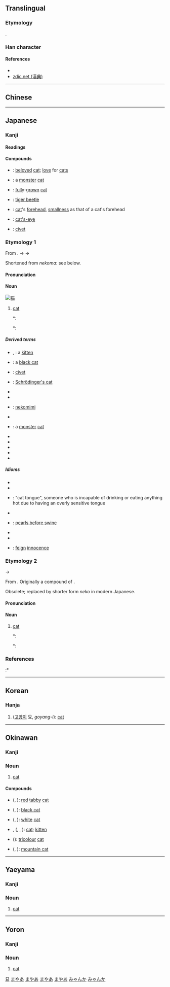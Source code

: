 {{character info/new}}
{{also|貓}}
==Translingual==
{{stroke order|strokes=11}}

===Etymology===
{{Han simp|f=豸|t=犭}}.

===Han character===
{{Han char|rn=94|rad=犬|as=08|sn=11|canj=KHTW|four=44260|ids=⿰犭苗}}

====References====
* {{Han ref|kx=0714.270|dkj=20535|dj=1127.010|hdz=21352.010|uh=732B|ud=29483}}
* [http://www.zdic.net/z/1e/js/732B.htm zdic.net (漢典)]

----

==Chinese==
{{zh-see|貓}}

----

==Japanese==

===Kanji===
{{ja-kanji|grade=c|rs=犬08|style=s|kyu=貓}}

====Readings====
{{ja-readings
|goon=みょう<めう
|kanon=びょう<べう,ぼう<ばう
|kun=ねこ-
}}

====Compounds====
{{der-top|Compounds}}
* {{ja-r|愛猫|あいびょう}}: [[beloved]] [[cat]]; [[love]] for [[cats]]
* {{ja-r|怪猫|かいびょう}}: a [[monster]] [[cat]]
* {{ja-r|成猫|せいびょう}}: [[fully]]-[[grown]] [[cat]]
* {{ja-r|斑猫|はんみょう}}: [[tiger beetle]]
* {{ja-r|猫額|びょうがく}}: [[cat]]'s [[forehead]], [[smallness]] as that of a cat's forehead
* {{ja-r|猫睛石|びょうせいせき}}: [[cat's-eye]]
* {{ja-r|霊猫|れいびょう}}: [[civet]]
{{der-bottom}}

===Etymology 1===
{{ja-kanjitab|ねこ|yomi=k}}
From {{etyl|ojp|ja|sort=ねこ}}. {{IPAchar|/*ni<sub>1</sub>a-ko<sub>1</sub>ma/}} → {{IPAchar|/ne<sub>1</sub>ko<sub>1</sub>ma/}} → {{IPAchar|/neko/}}

Shortened from ''nekoma'': see below.

====Pronunciation====
{{ja-pron|yomi=k|ねこ|acc=1|acc_ref=DJR,NHK}}

====Noun====
[[Image:Cat03.jpg|thumb|猫]]
{{ja-noun|kyu=貓|count=匹|ねこ|ネコ}}

# [[cat]]
#*: {{RQ:Wamyō Ruijushō|7|56}}
#*: {{lang|ja|猫: 野王案、猫、音苗、禰古麻、下總本有和名二字興河海抄引此合、本草和名同訓、或省云'''禰古'''、新撰字鏡、狸、'''禰古'''、按狸一名猫、見本草和名、似虎而小、熊捕鼠為糧}}

=====Derived terms=====
{{der-top}}
* {{ja-r|子猫|こねこ}}, {{ja-r|仔猫|こねこ}}: a [[kitten]]
* {{ja-r|黒猫|くろねこ}}: a [[black cat]]
* {{ja-r|麝香猫|じゃこうねこ}}: [[civet]]
* {{ja-r|シュレーディンガーの猫|^シュレーディンガー の ねこ}}: [[Schrödinger's cat]]
* {{ja-r|猫手|ねこて}}
* {{ja-r|猫間|ねこま}}
* {{ja-r|猫耳|ねこみみ}}: [[nekomimi]]
* {{ja-r|唐猫|からねこ}}
* {{ja-r|化け猫|ばけねこ}}: a [[monster]] [[cat]]
* {{ja-r|招き猫|まねきねこ}}
* {{ja-r|虎猫|とらねこ}}
* {{ja-r|どら猫|どらねこ}}
* {{ja-r|山猫|やまねこ}}
* {{ja-r|猫可愛がり|ねこかわいがり}}
{{der-bottom}}

=====Idioms=====
{{der-top|Idioms}}
{{attention|ja|These idioms need glosses.}}
* {{ja-r|猫も杓子も|ねこ も しゃくし も}}
* {{ja-r|猫の手も借りたい|ねこ の て も かりたい}}
* {{ja-r|猫舌|ねこじた}}: "cat tongue", someone who is incapable of drinking or eating anything hot due to having an overly sensitive tongue
* {{ja-r|猫に鰹節|ねこ に かつおぶし}}
* {{ja-r|猫に小判|ねこ に こはん}}: [[pearls before swine]]
* {{ja-r|猫の額|ねこ の ひたい}}
* {{ja-r|借りてきた猫|かりて きた ねこ}}
* {{ja-r|猫を被る|ねこ を かぶる}}: [[feign]] [[innocence]]
{{der-bottom}}

===Etymology 2===
{{ja-kanjitab|ねこま|yomi=k}}
{{IPAchar|/*ni<sub>1</sub>a-ko<sub>1</sub>ma/}} → {{IPAchar|/ne<sub>1</sub>ko<sub>1</sub>ma/}}

From {{etyl|ojp|ja|sort=ねこ}}.  Originally a compound of {{compound|lang=ja|sort=ねこま|にゃ|tr1=nya|t1={{l|en|mew}}; {{l|en|meow}}; {{l|en|miaow}}|こま|tr2=koma|t2=four-legged animal}}.

Obsolete; replaced by shorter form ''neko'' in modern Japanese.

====Pronunciation====
{{ja-pron|yomi=k|ねこま}}

====Noun====
{{ja-noun|ねこま}}

# {{lb|ja|sort=ねこま|obsolete}} [[cat]]
#*: {{RQ:Wamyō Ruijushō|7|56}}
#*: {{lang|ja|猫: 野王案、猫、音苗、'''禰古麻'''、下總本有和名二字興河海抄引此合、本草和名同訓、或省云禰古、新撰字鏡、狸、禰古、按狸一名猫、見本草和名、似虎而小、熊捕鼠為糧}}

===References===
<references/>
:* {{R:Wamyō Ruijushō}}

{{cln|ja|basic words|sort=ねこ}}
{{topics|ja|Cats|Magic: The Gathering|sort=ねこ}}

----

==Korean==

===Hanja===
{{ko-hanja|hangeul=묘|eumhun=|mr=myo|y=myo}}

# ([[고양이]] 묘, ''goyang-i''): [[cat]]

[[Category:Hanja readings|묘]]

----

==Okinawan==

===Kanji===
{{head|ryu|kanji|hiragana|まやー|romaji|mayā}}

===Noun===
{{head|ryu|noun|hiragana|まやー|romaji|mayā}}

# [[cat]]

====Compounds====
{{der-top|Compounds}}
* {{m|ryu|赤猫}} ({{m|ryu|あかまやー}}, {{m|ryu|akamayā|sc=Latn}}): [[red]] [[tabby]] [[cat]]
* {{m|ryu|黒猫}} ({{m|ryu|くるまやー}}, {{m|ryu|kurumayā|sc=Latn}}): [[black cat]]
* {{m|ryu|白猫}} ({{m|ryu|しるまやー}}, {{m|ryu|shirumayā|sc=Latn}}): [[white]] [[cat]]
* {{m|ryu|猫子}}, {{m|ryu|猫小}} ({{m|ryu|まやーぐゎー}}, {{m|ryu|まやーぐぁー}}, {{m|ryu|mayāgwā|sc=Latn}}): [[cat]]; [[kitten]]
* {{m|ryu|まんちゃーまやー}} ({{m|ryu|manchāmayā|sc=Latn}}): [[tricolour]] [[cat]]
* {{m|ryu|山猫}} ({{m|ryu|やままやー}}, {{m|ryu|yamamayā|sc=Latn}}): [[mountain cat]]
{{der-bottom}}

[[Category:ryu:Cats|まやあ]]
[[Category:ryu:Felids|まやあ]]

----

==Yaeyama==

===Kanji===
{{head|rys|kanji|hiragana|まやー|romaji|mayā}}

===Noun===
{{head|rys|noun|hiragana|まやー|romaji|mayā}}

# [[cat]]

[[Category:rys:Cats|まやあ]]
[[Category:rys:Felids|まやあ]]

----

==Yoron==

===Kanji===
{{head|yox|kanji|hiragana|みゃんか|romaji|myanka}}

===Noun===
{{head|yox|noun|hiragana|みゃんか|romaji|myanka}}

# [[cat]]

[[Category:yox:Cats|みゃんか]]
[[Category:yox:Felids|みゃんか]]